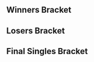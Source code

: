 {{DISPLAYTITLE:CEO 2017: ''Melee'' Singles Bracket}}{{SetGame|melee}}
{{CEO 2017 Melee Tabs |This=3}}
==Winners Bracket==
{{16DEWBracketA2
|tourneylink=CEO/2017/Melee
|tourneyname=CEO 2017
|column-width=215
<!-- Ro16 -->
|r1m1p1=KPAN |r1m1p1flag=us |r1m1p1score=0i
|r1m1p2=Swedish Delight |r1m1p2flag=us |r1m1p2score=3
|r1m1win=2
|r1m1p1char1=falco |r1m1p2char1=sheik |r1m1p1stock1=0 |r1m1p2stock1=3 |r1m1win1=2 |r1m1stage1=Fountain of Dreams
|r1m1p1char2=falco |r1m1p2char2=sheik |r1m1p1stock2=0 |r1m1p2stock2=1 |r1m1win2=2 |r1m1stage2=Fountain of Dreams
|r1m1p1char3=falco |r1m1p2char3=sheik |r1m1p1stock3=0 |r1m1p2stock3=1 |r1m1win3=2 |r1m1stage3=Pokémon Stadium
|r1m1date=June 17, 2017
|r1m1details={{BracketMatchDetails|reddit=|comment=|vod=https://youtu.be/jaxK0s4g13U}}

|r1m2p1=Wizzrobe |r1m2p1flag=us |r1m2p1score=3
|r1m2p2=DJ Nintendo |r1m2p2flag=us |r1m2p2score=1
|r1m2win=1
|r1m2p1char1=cf |r1m2p2char1=fox |r1m2p1stock1=2 |r1m2p2stock1=0 |r1m2win1=1 |r1m2stage1=Battlefield
|r1m2p1char2=cf |r1m2p2char2=fox |r1m2p1stock2=0 |r1m2p2stock2=2 |r1m2win2=2 |r1m2stage2=Pokémon Stadium
|r1m2p1char3=cf |r1m2p2char3=fox |r1m2p1stock3=3 |r1m2p2stock3=0 |r1m2win3=1 |r1m2stage3=Dream Land
|r1m2p1char4=cf |r1m2p2char4=fox |r1m2p1stock4=2 |r1m2p2stock4=0 |r1m2win4=1 |r1m2stage4=Final Destination
|r1m2date=June 17, 2017
|r1m2details={{BracketMatchDetails|reddit=|comment=|vod=https://youtu.be/GpqR0RGmC1E}}

|r1m3p1=Colbol |r1m3p1flag=us |r1m3p1score=2
|r1m3p2=S2J |r1m3p2flag=us |r1m3p2score=3
|r1m3win=2
|r1m3p1char1=fox |r1m3p2char1=cf |r1m3p1stock1=2 |r1m3p2stock1=0 |r1m3win1=1 |r1m3stage1=Final Destination
|r1m3p1char2=fox |r1m3p2char2=cf |r1m3p1stock2=2 |r1m3p2stock2=0 |r1m3win2=1 |r1m3stage2=Battlefield
|r1m3p1char3=fox |r1m3p2char3=cf |r1m3p1stock3=0 |r1m3p2stock3=1 |r1m3win3=2 |r1m3stage3=Dream Land
|r1m3p1char4=fox |r1m3p2char4=cf |r1m3p1stock4=0 |r1m3p2stock4=1 |r1m3win4=2 |r1m3stage4=Yoshi's Story
|r1m3p1char5=fox |r1m3p2char5=cf |r1m3p1stock5=0 |r1m3p2stock5=2 |r1m3win5=2 |r1m3stage5=Yoshi's Story
|r1m3date=June 17, 2017
|r1m3details={{BracketMatchDetails|reddit=|comment=|vod=https://youtu.be/EbSROKPw7S4}}

|r1m4p1=Plup |r1m4p1flag=us |r1m4p1score=3
|r1m4p2=iBDW |r1m4p2flag=us |r1m4p2score=0
|r1m4win=1
|r1m4p1char1=sheik |r1m4p2char1=fox |r1m4p1stock1=2 |r1m4p2stock1=0 |r1m4win1=1 |r1m4stage1=Battlefield
|r1m4p1char2=fox |r1m4p2char2=fox |r1m4p1stock2=3 |r1m4p2stock2=0 |r1m4win2=1 |r1m4stage2=Pokémon Stadium
|r1m4p1char3=fox |r1m4p2char3=fox |r1m4p1stock3=1 |r1m4p2stock3=0 |r1m4win3=1 |r1m4stage3=Pokémon Stadium
|r1m4date=June 17, 2017
|r1m4details={{BracketMatchDetails|reddit=|comment=|vod=https://youtu.be/OvgHJ40I7Ik}}

|r1m5p1=Kaeon |r1m5p1flag=us |r1m5p1score=2
|r1m5p2=Axe |r1m5p2flag=us |r1m5p2score=3
|r1m5win=2
|r1m5p1char1=fox |r1m5p2char1=pikachu |r1m5p1stock1=1 |r1m5p2stock1=0 |r1m5win1=1 |r1m5stage1=Battlefield
|r1m5p1char2=fox |r1m5p2char2=pikachu |r1m5p1stock2=0 |r1m5p2stock2=3 |r1m5win2=2 |r1m5stage2=Final Destination
|r1m5p1char3=fox |r1m5p2char3=pikachu |r1m5p1stock3=0 |r1m5p2stock3=1 |r1m5win3=2 |r1m5stage3=Pokémon Stadium
|r1m5p1char4=fox |r1m5p2char4=pikachu |r1m5p1stock4=1 |r1m5p2stock4=0 |r1m5win4=1 |r1m5stage4=Dream Land
|r1m5p1char5=fox |r1m5p2char5=pikachu |r1m5p1stock5=0 |r1m5p2stock5=3 |r1m5win5=2 |r1m5stage5=Fountain of Dreams
|r1m5date=June 17, 2017
|r1m5details={{BracketMatchDetails|reddit=|comment=|vod=https://youtu.be/7VQW_riT-8w}}

|r1m6p1=Captain Smuckers |r1m6p1flag=us |r1m6p1score=1
|r1m6p2=Shroomed |r1m6p2flag=us |r1m6p2score=3
|r1m6win=2
|r1m6p1char1=cf |r1m6p2char1=sheik |r1m6p1stock1=1 |r1m6p2stock1=0 |r1m6win1=1 |r1m6stage1=Battlefield
|r1m6p1char2=cf |r1m6p2char2=sheik |r1m6p1stock2=0 |r1m6p2stock2=1 |r1m6win2=2 |r1m6stage2=Battlefield
|r1m6p1char3=cf |r1m6p2char3=sheik |r1m6p1stock3=0 |r1m6p2stock3=2 |r1m6win3=2 |r1m6stage3=Final Destination
|r1m6p1char4=cf |r1m6p2char4=sheik |r1m6p1stock4=0 |r1m6p2stock4=2 |r1m6win4=2 |r1m6stage4=Pokémon Stadium
|r1m6date=June 17, 2017
|r1m6details={{BracketMatchDetails|reddit=|comment=|vod=https://youtu.be/HviDRKHiz-w}}

|r1m7p1=Hungrybox |r1m7p1flag=us |r1m7p1score=3
|r1m7p2=2saint |r1m7p2flag=us |r1m7p2score=0
|r1m7win=1
|r1m7p1char1=jigglypuff |r1m7p2char1=jigglypuff |r1m7p1stock1=3 |r1m7p2stock1=0 |r1m7win1=1 |r1m7stage1=Battlefield
|r1m7p1char2=jigglypuff |r1m7p2char2=jigglypuff |r1m7p1stock2=1 |r1m7p2stock2=0 |r1m7win2=1 |r1m7stage2=Yoshi's Story
|r1m7p1char3=jigglypuff |r1m7p2char3=jigglypuff |r1m7p1stock3=1 |r1m7p2stock3=0 |r1m7win3=1 |r1m7stage3=Fountain of Dreams
|r1m7date=June 17, 2017
|r1m7details={{BracketMatchDetails|reddit=|comment=|vod=https://youtu.be/08KZHvgqkTY}}

|r1m8p1=Vro |r1m8p1flag=us |r1m8p1score=2
|r1m8p2=King Momo |r1m8p2flag=us |r1m8p2score=3
|r1m8win=2
|r1m8p1char1=marth |r1m8p2char1=falco |r1m8p1stock1=0 |r1m8p2stock1=1 |r1m8win1=2 |r1m8stage1=Battlefield
|r1m8p1char2=marth |r1m8p2char2=falco |r1m8p1stock2=2 |r1m8p2stock2=0 |r1m8win2=1 |r1m8stage2=Final Destination
|r1m8p1char3=marth |r1m8p2char3=falco |r1m8p1stock3=2 |r1m8p2stock3=0 |r1m8win3=1 |r1m8stage3=Fountain of Dreams
|r1m8p1char4=marth |r1m8p2char4=falco |r1m8p1stock4=0 |r1m8p2stock4=1 |r1m8win4=2 |r1m8stage4=Battlefield
|r1m8p1char5=marth |r1m8p2char5=falco |r1m8p1stock5=0 |r1m8p2stock5=2 |r1m8win5=2 |r1m8stage5=Battlefield
|r1m8date=June 17, 2017
|r1m8details={{BracketMatchDetails|reddit=|comment=|vod=https://youtu.be/YxhBARtHzuo}}

<!-- QUARTERFINALS -->
|r2m1p1=Swedish Delight |r2m1p1flag=us |r2m1p1score=2
|r2m1p2=Wizzrobe |r2m1p2flag=us |r2m1p2score=3
|r2m1win=2
|r2m1p1char1=sheik |r2m1p2char1=cf |r2m1p1stock1=1 |r2m1p2stock1=0 |r2m1win1=1 |r2m1stage1=Battlefield
|r2m1p1char2=sheik |r2m1p2char2=cf |r2m1p1stock2=2 |r2m1p2stock2=0 |r2m1win2=1 |r2m1stage2=Pokémon Stadium
|r2m1p1char3=sheik |r2m1p2char3=cf |r2m1p1stock3=0 |r2m1p2stock3=1 |r2m1win3=2 |r2m1stage3=Pokémon Stadium
|r2m1p1char4=sheik |r2m1p2char4=cf |r2m1p1stock4=0 |r2m1p2stock4=1 |r2m1win4=2 |r2m1stage4=Dream Land
|r2m1p1char5=sheik |r2m1p2char5=cf |r2m1p1stock5=0 |r2m1p2stock5=2 |r2m1win5=2 |r2m1stage5=Dream Land
|r2m1date=June 17, 2017
|r2m1details={{BracketMatchDetails|reddit=|comment=|vod=https://www.youtube.com/watch?v=3mBMX4KejiI}}

|r2m2p1=S2J |r2m2p1flag=us |r2m2p1score=0
|r2m2p2=Plup |r2m2p2flag=us |r2m2p2score=3
|r2m2win=2
|r2m2p1char1=falco |r2m2p2char1=sheik |r2m2p1stock1=0 |r2m2p2stock1=3 |r2m2win1=2 |r2m2stage1=Dream Land
|r2m2p1char2=cf |r2m2p2char2=sheik |r2m2p1stock2=0 |r2m2p2stock2=2 |r2m2win2=2 |r2m2stage2=Pokémon Stadium
|r2m2p1char3=cf |r2m2p2char3=sheik |r2m2p1stock3=0 |r2m2p2stock3=2 |r2m2win3=2 |r2m2stage3=Pokémon Stadium
|r2m2date=June 17, 2017
|r2m2details={{BracketMatchDetails|reddit=|comment=|vod=}}

|r2m3p1=Axe |r2m3p1flag=us |r2m3p1score=3
|r2m3p2=Shroomed |r2m3p2flag=us |r2m3p2score=2
|r2m3win=1
|r2m3p1char1=pikachu |r2m3p2char1=sheik |r2m3p1stock1=1 |r2m3p2stock1=0 |r2m3win1=1 |r2m3stage1=Yoshi's Story
|r2m3p1char2=pikachu |r2m3p2char2=sheik |r2m3p1stock2=0 |r2m3p2stock2=1 |r2m3win2=2 |r2m3stage2=Battlefield
|r2m3p1char3=pikachu |r2m3p2char3=sheik |r2m3p1stock3=0 |r2m3p2stock3=1 |r2m3win3=2 |r2m3stage3=Fountain of Dreams
|r2m3p1char4=pikachu |r2m3p2char4=sheik |r2m3p1stock4=1 |r2m3p2stock4=0 |r2m3win4=1 |r2m3stage4=Fountain of Dreams
|r2m3p1char5=pikachu |r2m3p2char5=sheik |r2m3p1stock5=1 |r2m3p2stock5=0 |r2m3win5=1 |r2m3stage5=Final Destination
|r2m3date=June 17, 2017
|r2m3details={{BracketMatchDetails|reddit=|comment=|vod=}}

|r2m4p1=Hungrybox |r2m4p1flag=us |r2m4p1score=3
|r2m4p2=King Momo |r2m4p2flag=us |r2m4p2score=0
|r2m4win=1
|r2m4p1char1=jigglypuff |r2m4p2char1=falco |r2m4p1stock1=2 |r2m4p2stock1=0 |r2m4win1=1 |r2m4stage1=Battlefield
|r2m4p1char2=jigglypuff |r2m4p2char2=falco |r2m4p1stock2=1 |r2m4p2stock2=0 |r2m4win2=1 |r2m4stage2=Yoshi's Story
|r2m4p1char3=jigglypuff |r2m4p2char3=falco |r2m4p1stock3=2 |r2m4p2stock3=0 |r2m4win3=1 |r2m4stage3=Yoshi's Story
|r2m4date=June 17, 2017
|r2m4details={{BracketMatchDetails|reddit=|comment=|vod=https://youtu.be/CBmDTdsGW-M}}

<!-- SEMIFINALS -->
|r3m1p1=Wizzrobe |r3m1p1flag=us |r3m1p1score=2
|r3m1p2=Plup |r3m1p2flag=us |r3m1p2score=3
|r3m1win=2
|r3m1p1char1=cf |r3m1p2char1=sheik |r3m1p1stock1=2 |r3m1p2stock1=0 |r3m1win1=1 |r3m1stage1=Battlefield
|r3m1p1char2=cf |r3m1p2char2=sheik |r3m1p1stock2=0 |r3m1p2stock2=1 |r3m1win2=2 |r3m1stage2=Fountain of Dreams
|r3m1p1char3=cf |r3m1p2char3=sheik |r3m1p1stock3=0 |r3m1p2stock3=1 |r3m1win3=2 |r3m1stage3=Pokémon Stadium
|r3m1p1char4=cf |r3m1p2char4=sheik |r3m1p1stock4=1 |r3m1p2stock4=0 |r3m1win4=1 |r3m1stage4=Final Destination
|r3m1p1char5=cf |r3m1p2char5=sheik |r3m1p1stock5=0 |r3m1p2stock5=1 |r3m1win5=2 |r3m1stage5=Yoshi's Story
|r3m1date=June 17, 2017
|r3m1details={{BracketMatchDetails|reddit=|comment=|vod=https://youtu.be/O9ZkMiZsB0k}}

|r3m2p1=Axe |r3m2p1flag=us |r3m2p1score=2
|r3m2p2=Hungrybox |r3m2p2flag=us |r3m2p2score=3
|r3m2win=2
|r3m2p1char1=pikachu |r3m2p2char1=puff |r3m2p1stock1=1 |r3m2p2stock1=0 |r3m2win1=1 |r3m2stage1=Battlefield
|r3m2p1char2=pikachu |r3m2p2char2=puff |r3m2p1stock2=0 |r3m2p2stock2=1 |r3m2win2=2 |r3m2stage2=Battlefield
|r3m2p1char3=pikachu |r3m2p2char3=puff |r3m2p1stock3=1 |r3m2p2stock3=0 |r3m2win3=1 |r3m2stage3=Pokémon Stadium
|r3m2p1char4=yl |r3m2p2char4=puff |r3m2p1stock4=0 |r3m2p2stock4=2 |r3m2win4=2 |r3m2stage4=Dream Land
|r3m2p1char5=pikachu |r3m2p2char5=puff |r3m2p1stock5=0 |r3m2p2stock5=1 |r3m2win5=2 |r3m2stage5=Yoshi's Story
|r3m2date=June 17, 2017
|r3m2details={{BracketMatchDetails|reddit=|comment=|vod=https://youtu.be/kBedtakq4Sg}}
}}

==Losers Bracket==
{{48DELBracketSmwA
|tourneylink=CEO/2017/Melee
|tourneyname=CEO 2017
|l1placement=33-48
|l2placement=25-32
|l3placement=17-24
|l4placement=13-16
|l5placement=9-12
|l6placement=7-8
|l7placement=5-6
|column-width=160

|l1m1p1=The Moon |l1m1p1flag=us |l1m1p1score=2 |l1m1win=1
|l1m1p2=Eric |l1m1p2flag=us |l1m1p2score=0
|l1m2p1=NIX |l1m2p1flag=us |l1m2p1score=2 |l1m2win=1
|l1m2p2=paintman |l1m2p2flag=us |l1m2p2score=1
|l1m3p1=MrBeenReady |l1m3p1flag=us |l1m3p1score=1 |l1m3win=2
|l1m3p2=SmashBob SquarePants |l1m3p2flag=us |l1m3p2score=2
|l1m4p1=Crim |l1m4p1flag=us |l1m4p1score=2 |l1m4win=1
|l1m4p2=Ben |l1m4p2flag=us |l1m4p2score=0
|l1m5p1=Derdian |l1m5p1flag=us |l1m5p1score=2 |l1m5win=1
|l1m5p2=StereoTypicalMexican |l1m5p2flag=us |l1m5p2score=1

|l1m6p1=Flipsy |l1m6p1flag=us |l1m6p1score=2 |l1m6win=1
|l1m6p2=Lad |l1m6p2flag=us |l1m6p2score=0
|l1m6p1char1=ic |l1m6p2char1=fox |l1m6p1stock1=1 |l1m6p2stock1=0 |l1m6win1=1 |l1m6stage1=Battlefield
|l1m6p1char2=ic |l1m6p2char2=fox |l1m6p1stock2=2 |l1m6p2stock2=0 |l1m6win2=1 |l1m6stage2=Pokémon Stadium
|l1m6date=June 17, 2017
|l1m6details={{BracketMatchDetails|reddit=|comment=|vod=https://youtu.be/3Uk63J3EmAM}}

|l1m7p1=Crunch |l1m7p1flag=us |l1m7p1score=2 |l1m7win=1
|l1m7p2=Working Class Hero |l1m7p2flag=us |l1m7p2score=0
|l1m7p1char1=fox |l1m7p2char1=cf |l1m7p1stock1=1 |l1m7p2stock1=0 |l1m7win1=1 |l1m7stage1=Battlefield
|l1m7p1char2=fox |l1m7p2char2=cf |l1m7p1stock2=1 |l1m7p2stock2=0 |l1m7win2=1 |l1m7stage2=Battlefield
|l1m7date=June 17, 2017
|l1m7details={{BracketMatchDetails|reddit=|comment=|vod=https://youtu.be/TGFhIHafB6Q}}

|l1m8p1=Drunksloth |l1m8p1flag=us |l1m8p1score=2 |l1m8win=1
|l1m8p2=Abcool |l1m8p2flag=bs |l1m8p2score=0
|l1m9p1=A Rookie |l1m9p1flag=us |l1m9p1score=2 |l1m9win=1
|l1m9p2=Saucytho |l1m9p2flag=us |l1m9p2score=0

|l1m10p1=NY Joey |l1m10p1flag=us |l1m10p1score=2 |l1m10win=1
|l1m10p2=UUAA |l1m10p2flag=us |l1m10p2score=1
|l1m10p1char1=falco |l1m10p2char1=fox |l1m10p1stock1=0 |l1m10p2stock1=2 |l1m10win1=2 |l1m10stage1=Dream Land
|l1m10p1char2=falco |l1m10p2char2=fox |l1m10p1stock2=1 |l1m10p2stock2=0 |l1m10win2=1 |l1m10stage2=Yoshi's Story
|l1m10p1char3=falco |l1m10p2char3=fox |l1m10p1stock3=1 |l1m10p2stock3=0 |l1m10win3=1 |l1m10stage3=Final Destination
|l1m10date=June 17, 2017
|l1m10details={{BracketMatchDetails|reddit=|comment=|vod=https://youtu.be/VLHD-RRApPk}}

|l1m11p1=iluvcrispix |l1m11p1flag=us |l1m11p1score=2 |l1m11win=1
|l1m11p2=GreenDragonMaster |l1m11p2flag=us |l1m11p2score=1
|l1m12p1=Swiftbass |l1m12p1flag=us |l1m12p1score=2 |l1m12win=1
|l1m12p2=J |l1m12p2flag=us |l1m12p2score=0
|l1m13p1=Nightmare |l1m13p1flag=ca |l1m13p1score=2 |l1m13win=1
|l1m13p2=Nino |l1m13p2flag=us |l1m13p2score=0
|l1m14p1=Stockholm Syndrome |l1m14p1flag=us |l1m14p1score=1 |l1m14win=2
|l1m14p2=Arakune |l1m14p2flag=us |l1m14p2score=2
|l1m15p1=Barraca |l1m15p1flag=us |l1m15p1score={{win}} |l1m15win=1
|l1m15p2=OC Mike the Franchise |l1m15p2flag=us |l1m15p2score=DQ

|l1m16p1=Ridz |l1m16p1flag=us |l1m16p1score=2 |l1m16win=1
|l1m16p2=Starlord |l1m16p2flag=us |l1m16p2score=1
|l1m16p1char1=fox |l1m16p2char1=fox |l1m16p1stock1=2 |l1m16p2stock1=0 |l1m16win1=1 |l1m16stage1=Battlefield
|l1m16p1char2=fox |l1m16p2char2=fox |l1m16p1stock2=0 |l1m16p2stock2=2 |l1m16win2=2 |l1m16stage2=Fountain of Dreams
|l1m16p1char3=fox |l1m16p2char3=fox |l1m16p1stock3=3 |l1m16p2stock3=0 |l1m16win3=1 |l1m16stage3=Yoshi's Story
|l1m16date=June 17, 2017
|l1m16details={{BracketMatchDetails|reddit=|comment=|vod=https://youtu.be/SueMXPYALbE}}

|l2m1p1=The Moon |l2m1p1flag=us |l2m1p1score=3 |l2m1win=1
|l2m1p2=NIX |l2m1p2flag=us |l2m1p2score=0
|l2m1p1char1=marth |l2m1p2char1=falco |l2m1p1stock1=3 |l2m1p2stock1=0 |l2m1win1=1 |l2m1stage1=Battlefield
|l2m1p1char2=marth |l2m1p2char2=falco |l2m1p1stock2=1 |l2m1p2stock2=0 |l2m1win2=1 |l2m1stage2=Yoshi's Story
|l2m1p1char3=marth |l2m1p2char3=falco |l2m1p1stock3=1 |l2m1p2stock3=0 |l2m1win3=1 |l2m1stage3=Dream Land
|l2m1date=June 17, 2017
|l2m1details={{BracketMatchDetails|reddit=|comment=|vod=https://youtu.be/nogP3xFmAnc}}

|l2m2p1=SmashBob SquarePants |l2m2p1flag=us |l2m2p1score=1 |l2m2win=2
|l2m2p2=Crim |l2m2p2flag=us |l2m2p2score=3
|l2m3p1=Derdian |l2m3p1flag=us |l2m3p1score=3 |l2m3win=1
|l2m3p2=Flipsy |l2m3p2flag=us |l2m3p2score=2
|l2m4p1=Crunch |l2m4p1flag=us |l2m4p1score=2 |l2m4win=2
|l2m4p2=Drunksloth |l2m4p2flag=us |l2m4p2score=3
|l2m5p1=A Rookie |l2m5p1flag=us |l2m5p1score=3 |l2m5win=1
|l2m5p2=NY Joey |l2m5p2flag=us |l2m5p2score=1

|l2m6p1=iluvcrispix |l2m6p1flag=us |l2m6p1score=2 |l2m6win=2
|l2m6p2=Swiftbass |l2m6p2flag=us |l2m6p2score=3
|l2m6p1char1=sheik |l2m6p2char1=marth |l2m6p1stock1=1 |l2m6p2stock1=0 |l2m6win1=1 |l2m6stage1=Final Destination
|l2m6p1char2=sheik |l2m6p2char2=marth |l2m6p1stock2=0 |l2m6p2stock2=2 |l2m6win2=2 |l2m6stage2=Pokémon Stadium
|l2m6p1char3=sheik |l2m6p2char3=marth |l2m6p1stock3=0 |l2m6p2stock3=1 |l2m6win3=2 |l2m6stage3=Battlefield
|l2m6p1char4=sheik |l2m6p2char4=marth |l2m6p1stock4=2 |l2m6p2stock4=0 |l2m6win4=1 |l2m6stage4=Battlefield
|l2m6p1char5=sheik |l2m6p2char5=marth |l2m6p1stock5=0 |l2m6p2stock5=1 |l2m6win5=2 |l2m6stage5=Yoshi's Story
|l2m6date=June 17, 2017
|l2m6details={{BracketMatchDetails|reddit=|comment=|vod=https://youtu.be/n_uJfWLqMBc}}

|l2m7p1=Nightmare |l2m7p1flag=ca |l2m7p1score=3 |l2m7win=1
|l2m7p2=Arakune |l2m7p2flag=us |l2m7p2score=2
|l2m8p1=Barraca |l2m8p1flag=us |l2m8p1score=3 |l2m8win=1
|l2m8p2=Ridz |l2m8p2flag=us |l2m8p2score=1
 
|l3m1p1=iBDW |l3m1p1flag=us |l3m1p1score=3 |l3m1win=1
|l3m1p2=The Moon |l3m1p2flag=us |l3m1p2score=1
|l3m1p1char1=fox |l3m1p2char1=marth |l3m1p1stock1=2 |l3m1p2stock1=0 |l3m1win1=1 |l3m1stage1=Battlefield
|l3m1p1char2=fox |l3m1p2char2=marth |l3m1p1stock2=1 |l3m1p2stock2=0 |l3m1win2=1 |l3m1stage2=Battlefield
|l3m1p1char3=fox |l3m1p2char3=marth |l3m1p1stock3=0 |l3m1p2stock3=2 |l3m1win3=2 |l3m1stage3=Yoshi's Story
|l3m1p1char4=fox |l3m1p2char4=marth |l3m1p1stock4=1 |l3m1p2stock4=0 |l3m1win4=1 |l3m1stage4=Pokémon Stadium
|l3m1date=June 17, 2017
|l3m1details={{BracketMatchDetails|reddit=|comment=|vod=https://youtu.be/f1wrqNsuHlI}}

|l3m2p1=Colbol |l3m2p1flag=us |l3m2p1score=3 |l3m2win=1
|l3m2p2=Crim |l3m2p2flag=us |l3m2p2score=0
|l3m3p1=DJ Nintendo |l3m3p1flag=us |l3m3p1score=3 |l3m3win=1
|l3m3p2=Derdian |l3m3p2flag=us |l3m3p2score=1

|l3m4p1=KPAN |l3m4p1flag=us |l3m4p1score=2 |l3m4win=2
|l3m4p2=Drunksloth |l3m4p2flag=us |l3m4p2score=3
|l3m4p1char1=falco |l3m4p2char1=ic |l3m4p1stock1=0 |l3m4p2stock1=2 |l3m4win1=2 |l3m4stage1=Battlefield
|l3m4p1char2=falco |l3m4p2char2=ic |l3m4p1stock2=0 |l3m4p2stock2=2 |l3m4win2=2 |l3m4stage2=Battlefield
|l3m4p1char3=falco |l3m4p2char3=ic |l3m4p1stock3=1 |l3m4p2stock3=0 |l3m4win3=1 |l3m4stage3=Battlefield
|l3m4p1char4=falco |l3m4p2char4=ic |l3m4p1stock4=2 |l3m4p2stock4=0 |l3m4win4=1 |l3m4stage4=Final Destination
|l3m4p1char5=falco |l3m4p2char5=ic |l3m4p1stock5=0 |l3m4p2stock5=2 |l3m4win5=2 |l3m4stage5=Final Destination
|l3m4date=June 17, 2017
|l3m4details={{BracketMatchDetails|reddit=|comment=|vod=https://youtu.be/nogP3xFmAnc}}

|l3m5p1=Vro |l3m5p1flag=us |l3m5p1score=1 |l3m5win=2
|l3m5p2=A Rookie |l3m5p2flag=us |l3m5p2score=3

|l3m6p1=2saint |l3m6p1flag=us |l3m6p1score=3 |l3m6win=1
|l3m6p2=Swiftbass |l3m6p2flag=us |l3m6p2score=0
|l3m6p1char1=jigglypuff |l3m6p2char1=fox |l3m6p1stock1=1 |l3m6p2stock1=0 |l3m6win1=1 |l3m6stage1=Battlefield
|l3m6p1char2=jigglypuff |l3m6p2char2=fox |l3m6p1stock2=2 |l3m6p2stock2=0 |l3m6win2=1 |l3m6stage2=Final Destination
|l3m6p1char3=jigglypuff |l3m6p2char3=fox |l3m6p1stock3=1 |l3m6p2stock3=0 |l3m6win3=1 |l3m6stage3=Yoshi's Story
|l3m6date=June 17, 2017
|l3m6details={{BracketMatchDetails|reddit=|comment=|vod=https://youtu.be/1q3Pkklxo5I}}

|l3m7p1=Captain Smuckers |l3m7p1flag=us |l3m7p1score=3 |l3m7win=1
|l3m7p2=Nightmare |l3m7p2flag=ca |l3m7p2score=0
|l3m7p1char1=cf |l3m7p2char1=marth |l3m7p1stock1=2 |l3m7p2stock1=0 |l3m7win1=1 |l3m7stage1=Battlefield
|l3m7p1char2=cf |l3m7p2char2=marth |l3m7p1stock2=2 |l3m7p2stock2=0 |l3m7win2=1 |l3m7stage2=Fountain of Dreams
|l3m7p1char3=cf |l3m7p2char3=marth |l3m7p1stock3=2 |l3m7p2stock3=0 |l3m7win3=1 |l3m7stage3=Fountain of Dreams
|l3m7date=June 17, 2017
|l3m7details={{BracketMatchDetails|reddit=|comment=|vod=https://youtu.be/3dGAM_8Wvv0}}

|l3m8p1=Kaeon |l3m8p1flag=us |l3m8p1score=3 |l3m8win=1
|l3m8p2=Barraca |l3m8p2flag=us |l3m8p2score=1

|l4m1p1=iBDW |l4m1p1flag=us |l4m1p1score=0 |l4m1win=2
|l4m1p2=Colbol |l4m1p2flag=us |l4m1p2score=3
|l4m1p1char1=fox |l4m1p2char1=fox |l4m1p1stock1=0 |l4m1p2stock1=2 |l4m1win1=2 |l4m1stage1=Battlefield
|l4m1p1char2=fox |l4m1p2char2=fox |l4m1p1stock2=0 |l4m1p2stock2=3 |l4m1win2=2 |l4m1stage2=Battlefield
|l4m1p1char3=fox |l4m1p2char3=fox |l4m1p1stock3=0 |l4m1p2stock3=2 |l4m1win3=2 |l4m1stage3=Pokémon Stadium
|l4m1date=June 17, 2017
|l4m1details={{BracketMatchDetails|reddit=|comment=|vod=https://youtu.be/rzexpJdgB9I}}

|l4m2p1=DJ Nintendo |l4m2p1flag=us |l4m2p1score=3 |l4m2win=1
|l4m2p2=Drunksloth |l4m2p2flag=us |l4m2p2score=2
|l4m2p1char1=fox |l4m2p2char1=ic |l4m2p1stock1=1 |l4m2p2stock1=0 |l4m2win1=1 |l4m2stage1=Battlefield
|l4m2p1char2=samus |l4m2p2char2=ic |l4m2p1stock2=0 |l4m2p2stock2=1 |l4m2win2=2 |l4m2stage2=Final Destination
|l4m2p1char3=fox |l4m2p2char3=ic |l4m2p1stock3=1 |l4m2p2stock3=0 |l4m2win3=1 |l4m2stage3=Yoshi's Story
|l4m2p1char4=fox |l4m2p2char4=ic |l4m2p1stock4=0 |l4m2p2stock4=1 |l4m2win4=2 |l4m2stage4=Dream Land
|l4m2p1char5=fox |l4m2p2char5=ic |l4m2p1stock5=1 |l4m2p2stock5=0 |l4m2win5=1 |l4m2stage5=Pokémon Stadium
|l4m2date=June 17, 2017
|l4m2details={{BracketMatchDetails|reddit=|comment=|vod=https://youtu.be/W5ihhYKZ_fI}}

|l4m3p1=A Rookie |l4m3p1flag=us |l4m3p1score=0 |l4m3win=2
|l4m3p2=2saint |l4m3p2flag=us |l4m3p2score=3
|l4m3p1char1=mario |l4m3p2char1=jigglypuff |l4m3p1stock1=0 |l4m3p2stock1=2 |l4m3win1=2 |l4m3stage1=Final Destination
|l4m3p1char2=mario |l4m3p2char2=jigglypuff |l4m3p1stock2=0 |l4m3p2stock2=1 |l4m3win2=2 |l4m3stage2=Yoshi's Story
|l4m3p1char3=mario |l4m3p2char3=jigglypuff |l4m3p1stock3=0 |l4m3p2stock3=1 |l4m3win3=2 |l4m3stage3=Yoshi's Story
|l4m3date=June 17, 2017
|l4m3details={{BracketMatchDetails|reddit=|comment=|vod=https://youtu.be/2xoOt9WC78U}}

|l4m4p1=Captain Smuckers |l4m4p1flag=us |l4m4p1score=3 |l4m4win=1
|l4m4p2=Kaeon |l4m4p2flag=us |l4m4p2score=1
|l4m4p1char1=cf |l4m4p2char1=fox |l4m4p1stock1=0 |l4m4p2stock1=3 |l4m4win1=2 |l4m4stage1=Battlefield
|l4m4p1char2=cf |l4m4p2char2=fox |l4m4p1stock2=3 |l4m4p2stock2=0 |l4m4win2=1 |l4m4stage2=Battlefield
|l4m4p1char3=cf |l4m4p2char3=fox |l4m4p1stock3=3 |l4m4p2stock3=0 |l4m4win3=1 |l4m4stage3=Dream Land
|l4m4p1char4=cf |l4m4p2char4=fox |l4m4p1stock4=1 |l4m4p2stock4=0 |l4m4win4=1 |l4m4stage4=Dream Land
|l4m4date=June 17, 2017
|l4m4details={{BracketMatchDetails|reddit=|comment=|vod=https://youtu.be/sOu7bcl7-DM}}

|l5m1p1=Shroomed |l5m1p1flag=us |l5m1p1score=2 |l5m1win=2
|l5m1p2=Colbol |l5m1p2flag=us |l5m1p2score=3
|l5m1p1char1=sheik |l5m1p2char1=fox |l5m1p1stock1=0 |l5m1p2stock1=1 |l5m1win1=2 |l5m1stage1=Battlefield
|l5m1p1char2=marth |l5m1p2char2=fox |l5m1p1stock2=2 |l5m1p2stock2=0 |l5m1win2=1 |l5m1stage2=Battlefield
|l5m1p1char3=marth |l5m1p2char3=fox |l5m1p1stock3=1 |l5m1p2stock3=0 |l5m1win3=1 |l5m1stage3=Pokémon Stadium
|l5m1p1char4=marth |l5m1p2char4=fox |l5m1p1stock4=0 |l5m1p2stock4=1 |l5m1win4=2 |l5m1stage4=Pokémon Stadium
|l5m1p1char5=marth |l5m1p2char5=fox |l5m1p1stock5=0 |l5m1p2stock5=1 |l5m1win5=2 |l5m1stage5=Yoshi's Story
|l5m1date=June 17, 2017
|l5m1details={{BracketMatchDetails|reddit=|comment=|vod=https://www.youtube.com/watch?v=2riINVChoeE}}

|l5m2p1=King Momo |l5m2p1flag=us |l5m2p1score=3 |l5m2win=1
|l5m2p2=DJ Nintendo |l5m2p2flag=us |l5m2p2score=0
|l5m2p1char1=falco |l5m2p2char1=bowser |l5m2p1stock1=1 |l5m2p2stock1=0 |l5m2win1=1 |l5m2stage1=Battlefield
|l5m2p1char2=falco |l5m2p2char2=bowser |l5m2p1stock2=3 |l5m2p2stock2=0 |l5m2win2=1 |l5m2stage2=Dream Land
|l5m2p1char3=falco |l5m2p2char3=sheik |l5m2p1stock3=1 |l5m2p2stock3=0 |l5m2win3=1 |l5m2stage3=Battlefield
|l5m2date=June 17, 2017
|l5m2details={{BracketMatchDetails|reddit=|comment=|vod=https://www.youtube.com/watch?v=2rexG_B4sqc}}

|l5m3p1=Swedish Delight |l5m3p1flag=us |l5m3p1score=3 |l5m3win=1
|l5m3p2=2saint |l5m3p2flag=us |l5m3p2score=0
|l5m3p1char1=sheik |l5m3p2char1=jigglypuff |l5m3p1stock1=2 |l5m3p2stock1=0 |l5m3win1=1 |l5m3stage1=Fountain of Dreams
|l5m3p1char2=fox |l5m3p2char2=jigglypuff |l5m3p1stock2=2 |l5m3p2stock2=0 |l5m3win2=1 |l5m3stage2=Final Destination
|l5m3p1char3=sheik |l5m3p2char3=jigglypuff |l5m3p1stock3=2 |l5m3p2stock3=0 |l5m3win3=1 |l5m3stage3=Dream Land
|l5m3date=June 17, 2017
|l5m3details={{BracketMatchDetails|reddit=|comment=|vod=https://www.youtube.com/watch?v=8K5mS_xHZ-A}}

|l5m4p1=S2J |l5m4p1flag=us |l5m4p1score=3 |l5m4win=1
|l5m4p2=Captain Smuckers |l5m4p2flag=us |l5m4p2score=2
|l5m4p1char1=cf |l5m4p2char1=cf |l5m4p1stock1=2 |l5m4p2stock1=0 |l5m4win1=1 |l5m4stage1=Battlefield
|l5m4p1char2=cf |l5m4p2char2=cf |l5m4p1stock2=0 |l5m4p2stock2=1 |l5m4win2=2 |l5m4stage2=Battlefield
|l5m4p1char3=cf |l5m4p2char3=cf |l5m4p1stock3=2 |l5m4p2stock3=0 |l5m4win3=1 |l5m4stage3=Pokémon Stadium
|l5m4p1char4=cf |l5m4p2char4=cf |l5m4p1stock4=0 |l5m4p2stock4=1 |l5m4win4=2 |l5m4stage4=Fountain of Dreams
|l5m4p1char5=cf |l5m4p2char5=cf |l5m4p1stock5=2 |l5m4p2stock5=0 |l5m4win5=1 |l5m4stage5=Dream Land
|l5m4date=June 17, 2017
|l5m4details={{BracketMatchDetails|reddit=|comment=|vod=https://www.youtube.com/watch?v=8zaPI9hJj04}}

|l6m1p1=Colbol |l6m1p1flag=us |l6m1p1score=3 |l6m1win=1
|l6m1p2=King Momo |l6m1p2flag=us |l6m1p2score=2
|l6m1p1char1=fox |l6m1p2char1=falco |l6m1p1stock1=0 |l6m1p2stock1=1 |l6m1win1=2 |l6m1stage1=Battlefield
|l6m1p1char2=fox |l6m1p2char2=falco |l6m1p1stock2=3 |l6m1p2stock2=0 |l6m1win2=1 |l6m1stage2=Final Destination
|l6m1p1char3=fox |l6m1p2char3=falco |l6m1p1stock3=3 |l6m1p2stock3=0 |l6m1win3=1 |l6m1stage3=Fountain of Dreams
|l6m1p1char4=fox |l6m1p2char4=falco |l6m1p1stock4=0 |l6m1p2stock4=2 |l6m1win4=2 |l6m1stage4=Yoshi's Story
|l6m1p1char5=fox |l6m1p2char5=falco |l6m1p1stock5=1 |l6m1p2stock5=0 |l6m1win5=1 |l6m1stage5=Pokémon Stadium
|l6m1date=June 17, 2017

|l6m2p1=Swedish Delight |l6m2p1flag=us |l6m2p1score=3 |l6m2win=1
|l6m2p2=S2J |l6m2p2flag=us |l6m2p2score=2
|l6m2p1char1=sheik |l6m2p2char1=cf |l6m2p1stock1=1 |l6m2p2stock1=0 |l6m2win1=1 |l6m2stage1=Battlefield
|l6m2p1char2=sheik |l6m2p2char2=cf |l6m2p1stock2=0 |l6m2p2stock2=2 |l6m2win2=2 |l6m2stage2=Pokémon Stadium
|l6m2p1char3=sheik |l6m2p2char3=cf |l6m2p1stock3=0 |l6m2p2stock3=1 |l6m2win3=2 |l6m2stage3=Fountain of Dreams
|l6m2p1char4=sheik |l6m2p2char4=cf |l6m2p1stock4=2 |l6m2p2stock4=0 |l6m2win4=1 |l6m2stage4=Fountain of Dreams
|l6m2p1char5=sheik |l6m2p2char5=cf |l6m2p1stock5=1 |l6m2p2stock5=0 |l6m2win5=1 |l6m2stage5=Dream Land
|l6m2date=June 17, 2017
|l6m2details={{BracketMatchDetails|reddit=|comment=|vod=https://www.youtube.com/watch?v=raroWu_QOhs}}

|l7m1p1=Wizzrobe |l7m1p1flag=us |l7m1p1score=2 |l7m1win=2
|l7m1p2=Colbol |l7m1p2flag=us |l7m1p2score=3
|l7m1p1char1=cf |l7m1p2char1=fox |l7m1p1stock1=0 |l7m1p2stock1=1 |l7m1win1=2 |l7m1stage1=Final Destination
|l7m1p1char2=cf |l7m1p2char2=fox |l7m1p1stock2=1 |l7m1p2stock2=0 |l7m1win2=1 |l7m1stage2=Battlefield
|l7m1p1char3=cf |l7m1p2char3=fox |l7m1p1stock3=2 |l7m1p2stock3=0 |l7m1win3=1 |l7m1stage3=Yoshi's Story
|l7m1p1char4=cf |l7m1p2char4=fox |l7m1p1stock4=0 |l7m1p2stock4=1 |l7m1win4=2 |l7m1stage4=Pokémon Stadium
|l7m1p1char5=cf |l7m1p2char5=fox |l7m1p1stock5=0 |l7m1p2stock5=1 |l7m1win5=2 |l7m1stage5=Dream Land
|l7m1date=June 17, 2017
|l7m1details={{BracketMatchDetails|reddit=|comment=|vod=https://www.youtube.com/watch?v=_QghJPXLZsw}}

|l7m2p1=Axe |l7m2p1flag=us |l7m2p1score=3 |l7m2win=1
|l7m2p2=Swedish Delight |l7m2p2flag=us |l7m2p2score=1
|l7m2p1char1=pikachu |l7m2p2char1=sheik |l7m2p1stock1=1 |l7m2p2stock1=0 |l7m2win1=1 |l7m2stage1=Dream Land
|l7m2p1char2=pikachu |l7m2p2char2=sheik |l7m2p1stock2=0 |l7m2p2stock2=1 |l7m2win2=2 |l7m2stage2=Final Destination
|l7m2p1char3=pikachu |l7m2p2char3=sheik |l7m2p1stock3=2 |l7m2p2stock3=0 |l7m2win3=1 |l7m2stage3=Fountain of Dreams
|l7m2p1char4=pikachu |l7m2p2char4=sheik |l7m2p1stock4=3 |l7m2p2stock4=0 |l7m2win4=1 |l7m2stage4=Dream Land
|l7m2date=June 17, 2017
|l7m2details={{BracketMatchDetails|reddit=|comment=|vod=https://www.youtube.com/watch?v=ifhgvbYjff0}}
}}
<onlyinclude>
==Final Singles Bracket==
{{DEFinalSmwBracket
|column-width-finals=240
|tourneylink=CEO/2017/Melee
|tourneyname=CEO 2017
|l1placement=4
|r2placement=3
|r3loserplacement=2
|r3winnerplacement=1
|export_score=true

<!-- FROM WINNERS -->
|r1m1p1=Plup  |r1m1p1flag=us |r1m1p1score=0
|r1m1p2=Hungrybox  |r1m1p2flag=us |r1m1p2score=3
|r1m1win=2
|r1m1p1char1=fox |r1m1p2char1=puff |r1m1p1stock1=0 |r1m1p2stock1=2 |r1m1win1=2 |r1m1stage1=Battlefield
|r1m1p1char2=fox |r1m1p2char2=puff |r1m1p1stock2=0 |r1m1p2stock2=2 |r1m1win2=2 |r1m1stage2=Pokémon Stadium
|r1m1p1char3=fox |r1m1p2char3=puff |r1m1p1stock3=0 |r1m1p2stock3=2 |r1m1win3=2 |r1m1stage3=Pokémon Stadium
|r1m1date=June 17, 2017
|r1m1details={{BracketMatchDetails|reddit=|comment=|vod=https://www.youtube.com/watch?v=bryjqb-jslc}}

<!-- FROM LOSERS -->
|l1m1p1=Colbol |l1m1p1flag=us |l1m1p1score=1
|l1m1p2=Axe |l1m1p2flag=us |l1m1p2score=3
|l1m1win=2
|l1m1p1char1=fox |l1m1p2char1=pikachu |l1m1p1stock1=0 |l1m1p2stock1=1 |l1m1win1=2 |l1m1stage1=Battlefield
|l1m1p1char2=fox |l1m1p2char2=pikachu |l1m1p1stock2=0 |l1m1p2stock2=2 |l1m1win2=2 |l1m1stage2=Pokémon Stadium
|l1m1p1char3=fox |l1m1p2char3=pikachu |l1m1p1stock3=2 |l1m1p2stock3=0 |l1m1win3=1 |l1m1stage3=Pokémon Stadium
|l1m1p1char4=fox |l1m1p2char4=pikachu |l1m1p1stock4=0 |l1m1p2stock4=3 |l1m1win4=2 |l1m1stage4=Fountain of Dreams
|l1m1date=June 17, 2017
|l1m1details={{BracketMatchDetails|reddit=|comment=|vod=https://www.youtube.com/watch?v=4Hdt5jxQvAk}}

<!-- LOSERS FINALS -->
|r2m1p1=Plup |r2m1p1flag=us |r2m1p1score=3
|r2m1p2=Axe |r2m1p2flag=us |r2m1p2score=1
|r2m1win=1
|r2m1p1char1=sheik |r2m1p2char1=pikachu |r2m1p1stock1=0 |r2m1p2stock1=1 |r2m1win1=2 |r2m1stage1=Fountain of Dreams
|r2m1p1char2=sheik |r2m1p2char2=pikachu |r2m1p1stock2=2 |r2m1p2stock2=0 |r2m1win2=1 |r2m1stage2=Yoshi's Story
|r2m1p1char3=sheik |r2m1p2char3=pikachu |r2m1p1stock3=1 |r2m1p2stock3=0 |r2m1win3=1 |r2m1stage3=Pokémon Stadium
|r2m1p1char4=sheik |r2m1p2char4=pikachu |r2m1p1stock4=2 |r2m1p2stock4=0 |r2m1win4=1 |r2m1stage4=Pokémon Stadium
|r2m1date=June 17, 2017
|r2m1details={{BracketMatchDetails|reddit=|comment=|vod=https://www.youtube.com/watch?v=MsIe2wuUWl8}}

<!-- GRAND FINALS -->
|r3m1p1=Hungrybox |r3m1p1flag=us |r3m1p1score=2 |r3m2p1score=3
|r3m1p2=Plup |r3m1p2flag=us |r3m1p2score=3 |r3m2p2score=0
|r3m1win=1
|r3m1p1char1=puff |r3m1p2char1=fox |r3m1p1stock1=1 |r3m1p2stock1=0 |r3m1win1=1 |r3m1stage1=Battlefield
|r3m1p1char2=puff |r3m1p2char2=fox |r3m1p1stock2=0 |r3m1p2stock2=1 |r3m1win2=2 |r3m1stage2=Pokémon Stadium
|r3m1p1char3=puff |r3m1p2char3=sheik |r3m1p1stock3=1 |r3m1p2stock3=0 |r3m1win3=1 |r3m1stage3=Dream Land
|r3m1p1char4=puff |r3m1p2char4=fox |r3m1p1stock4=0 |r3m1p2stock4=3 |r3m1win4=2 |r3m1stage4=Yoshi's Story
|r3m1p1char5=puff |r3m1p2char5=fox |r3m1p1stock5=0 |r3m1p2stock5=3 |r3m1win5=2 |r3m1stage5=Fountain of Dreams

|r3m2p1char1=puff |r3m2p2char1=fox |r3m2p1stock1=3 |r3m2p2stock1=0 |r3m2win1=1 |r3m2stage1=Battlefield
|r3m2p1char2=puff |r3m2p2char2=fox |r3m2p1stock2=2 |r3m2p2stock2=0 |r3m2win2=1 |r3m2stage2=Pokémon Stadium
|r3m2p1char3=puff |r3m2p2char3=fox |r3m2p1stock3=3 |r3m2p2stock3=0 |r3m2win3=1 |r3m2stage3=Pokémon Stadium
|r3m1date=June 17, 2017
|r3m1details={{BracketMatchDetails|reddit=|comment=|vod=https://www.youtube.com/watch?v=5dehc1muLFA}}
}}
</onlyinclude>
